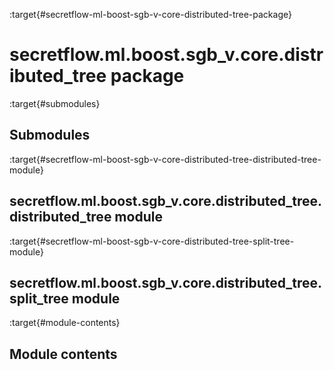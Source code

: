 :target{#secretflow-ml-boost-sgb-v-core-distributed-tree-package}

# secretflow\.ml.boost.sgb\_v.core.distributed\_tree package

:target{#submodules}

## Submodules

:target{#secretflow-ml-boost-sgb-v-core-distributed-tree-distributed-tree-module}

## secretflow\.ml.boost.sgb\_v.core.distributed\_tree.distributed\_tree module

:target{#secretflow-ml-boost-sgb-v-core-distributed-tree-split-tree-module}

## secretflow\.ml.boost.sgb\_v.core.distributed\_tree.split\_tree module

:target{#module-contents}

## Module contents
